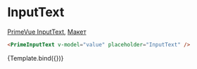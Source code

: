 

<Meta title="Prime/Form/InputText" />

# InputText

[PrimeVue InputText](https://primevue.org/inputtext), [Макет](<https://www.figma.com/design/4TYeki0MDLhfPGJstbIicf/UI-kit-PrimeFace-(DS)?node-id=484-5470&node-type=section&t=2PSg63p2UfJ4cUzB-0>)

```html dark
<PrimeInputText v-model="value" placeholder="InputText" />
```

<Story name="Primary">{Template.bind({})}</Story>
